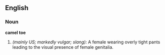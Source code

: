 ==English==

===Noun===
'''camel toe'''
# ''(mainly US; markedly vulgar; slang):'' A female wearing overly tight pants leading to the visual presence of female genitalia.
